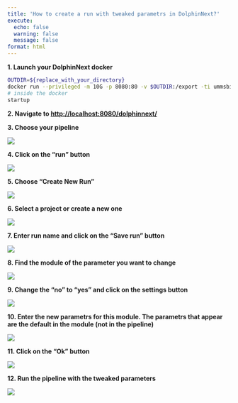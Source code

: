 ---
title: 'How to create a run with tweaked parametrs in DolphinNext?'
execute:
  echo: false
  warning: false
  message: false
format: html
---

**1. Launch your DolphinNext docker**

```bash
OUTDIR=${replace_with_your_directory}
docker run --privileged -m 10G -p 8080:80 -v $OUTDIR:/export -ti ummsbiocore/dolphinnext-studio /bin/bash
# inside the docker
startup
```

**2. Navigate to [http://localhost:8080/dolphinnext/](http://localhost:8080/dolphinnext/)**

**3. Choose your pipeline**

![](https://ajeuwbhvhr.cloudimg.io/colony-recorder.s3.amazonaws.com/files/2023-08-13/62337b6c-91d5-45f4-8e26-44bf6da43584/user_cropped_screenshot.jpeg?tl_px=0,58&br_px=982,607&force_format=png&width=560.0&wat_scale=50&wat=1&wat_opacity=0.7&wat_gravity=northwest&wat_url=https://colony-recorder.s3.us-west-1.amazonaws.com/images/watermarks/FB923C_standard.png&wat_pad=40,138)

**4. Click on the "run" button**

![](https://ajeuwbhvhr.cloudimg.io/colony-recorder.s3.amazonaws.com/files/2023-08-13/08e0f90f-e55a-49e4-97c6-593ce3029ea8/ascreenshot.jpeg?tl_px=844,0&br_px=1920,600&force_format=png&width=560.0&wat_scale=50&wat=1&wat_opacity=0.7&wat_gravity=northwest&wat_url=https://colony-recorder.s3.us-west-1.amazonaws.com/images/watermarks/FB923C_standard.png&wat_pad=498,69)

**5. Choose "Create New Run"**

![](https://ajeuwbhvhr.cloudimg.io/colony-recorder.s3.amazonaws.com/files/2023-08-13/a2c3bd1c-4205-4d72-9f93-cddc0771df2b/ascreenshot.jpeg?tl_px=844,0&br_px=1920,600&force_format=png&width=560.0&wat_scale=50&wat=1&wat_opacity=0.7&wat_gravity=northwest&wat_url=https://colony-recorder.s3.us-west-1.amazonaws.com/images/watermarks/FB923C_standard.png&wat_pad=466,90)

**6. Select a project or create a new one**

![](https://ajeuwbhvhr.cloudimg.io/colony-recorder.s3.amazonaws.com/files/2023-09-10/0b72d925-8358-4db3-bad3-614245c20854/user_cropped_screenshot.jpeg?tl_px=200,0&br_px=1920,902&force_format=png&width=1120.0&wat=1&wat_opacity=0.7&wat_gravity=northwest&wat_url=https://colony-recorder.s3.us-west-1.amazonaws.com/images/watermarks/FB923C_standard.png&wat_pad=738,348)


**7. Enter run name and click on the "Save run" button**

![](https://ajeuwbhvhr.cloudimg.io/colony-recorder.s3.amazonaws.com/files/2023-08-13/1ae345f2-397c-482e-96c0-cbcc32f1dac9/screenshot.png?tl_px=130,0&br_px=989,353&force_format=png&width=560.0)

**8. Find the module of the parameter you want to change**

![](https://ajeuwbhvhr.cloudimg.io/colony-recorder.s3.amazonaws.com/files/2023-08-13/013ac254-1b8b-4760-8f34-68d66fae1900/ascreenshot.jpeg?tl_px=325,6&br_px=1400,607&force_format=png&width=560.0&wat_scale=50&wat=1&wat_opacity=0.7&wat_gravity=northwest&wat_url=https://colony-recorder.s3.us-west-1.amazonaws.com/images/watermarks/FB923C_standard.png&wat_pad=262,138)

**9. Change the "no" to "yes" and click on the settings button **

![](https://ajeuwbhvhr.cloudimg.io/colony-recorder.s3.amazonaws.com/files/2023-08-13/f0a6d747-0c88-49f8-91e4-b119ddd08dc1/ascreenshot.jpeg?tl_px=402,0&br_px=1477,601&force_format=png&width=560.0&wat_scale=50&wat=1&wat_opacity=0.7&wat_gravity=northwest&wat_url=https://colony-recorder.s3.us-west-1.amazonaws.com/images/watermarks/FB923C_standard.png&wat_pad=262,138)

**10. Enter the new parametrs for this module. The parametrs that appear are the default in the module (not in the pipeline)**

![](https://ajeuwbhvhr.cloudimg.io/colony-recorder.s3.amazonaws.com/files/2023-08-13/7ab3b8df-d3df-4a37-8f1a-7cbf76937a12/ascreenshot.jpeg?tl_px=0,0&br_px=1075,600&force_format=png&width=560.0&wat_scale=50&wat=1&wat_opacity=0.7&wat_gravity=northwest&wat_url=https://colony-recorder.s3.us-west-1.amazonaws.com/images/watermarks/FB923C_standard.png&wat_pad=37,66)

**11. Click on the "Ok" button**

![](https://ajeuwbhvhr.cloudimg.io/colony-recorder.s3.amazonaws.com/files/2023-08-13/40e52095-6aaf-470c-9be0-5bacab630eb2/ascreenshot.jpeg?tl_px=844,301&br_px=1920,902&force_format=png&width=560.0&wat_scale=50&wat=1&wat_opacity=0.7&wat_gravity=northwest&wat_url=https://colony-recorder.s3.us-west-1.amazonaws.com/images/watermarks/FB923C_standard.png&wat_pad=461,242)

**12. Run the pipeline with the tweaked parameters**

![](https://ajeuwbhvhr.cloudimg.io/colony-recorder.s3.amazonaws.com/files/2023-08-13/7ce33257-5232-42ad-a8ac-5db0085387e0/screenshot.png?tl_px=108,59&br_px=968,540&force_format=png&width=560.0)

